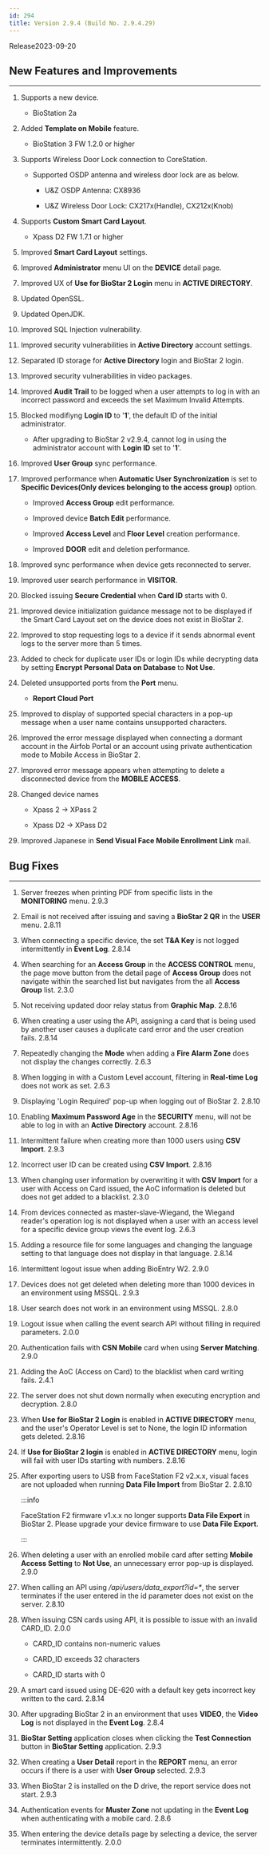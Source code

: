 ```yaml
---
id: 294
title: Version 2.9.4 (Build No. 2.9.4.29)
---
```


Release<Separator/>2023-09-20

## New Features and Improvements

---

1. Supports a new device.

    * BioStation 2a

1. Added **Template on Mobile** feature.

    * BioStation 3 FW 1.2.0 or higher

1. Supports Wireless Door Lock connection to CoreStation.

    * Supported OSDP antenna and wireless door lock are as below.

        * U&Z OSDP Antenna: CX8936

        * U&Z Wireless Door Lock: CX217x(Handle), CX212x(Knob)

1. Supports **Custom Smart Card Layout**.

    * Xpass D2 FW 1.7.1 or higher

1. Improved **Smart Card Layout** settings.

1. Improved **Administrator** menu UI on the **DEVICE** detail page.

1. Improved UX of **Use for BioStar 2 Login** menu in **ACTIVE DIRECTORY**.

1. Updated OpenSSL.

1. Updated OpenJDK.

1. Improved SQL Injection vulnerability.

1. Improved security vulnerabilities in **Active Directory** account settings.

1. Separated ID storage for **Active Directory** login and BioStar 2 login.

1. Improved security vulnerabilities in video packages.

1. Improved **Audit Trail** to be logged when a user attempts to log in with an incorrect password and exceeds the set Maximum Invalid Attempts.

1. Blocked modifiyng **Login ID** to '**1**', the default ID of the initial administrator.

    * After upgrading to BioStar 2 v2.9.4, cannot log in using the administrator account with **Login ID** set to '**1**'.

1. Improved **User Group** sync performance.

1. Improved performance when **Automatic User Synchronization** is set to **Specific Devices(Only devices belonging to the access group)** option.

    * Improved **Access Group** edit performance.

    * Improved device **Batch Edit** performance.

    * Improved **Access Level** and **Floor Level** creation performance.

    * Improved **DOOR** edit and deletion performance.

1. Improved sync performance when device gets reconnected to server.

1. Improved user search performance in **VISITOR**.

1. Blocked issuing **Secure Credential** when **Card ID** starts with 0.

1. Improved device initialization guidance message not to be displayed if the Smart Card Layout set on the device does not exist in BioStar 2.

1. Improved to stop requesting logs to a device if it sends abnormal event logs to the server more than 5 times.

1. Added to check for duplicate user IDs or login IDs while decrypting data by setting **Encrypt Personal Data on Database** to **Not Use**.

1. Deleted unsupported ports from the **Port** menu.

    * **Report Cloud Port**

1. Improved to display of supported special characters in a pop-up message when a user name contains unsupported characters.

1. Improved the error message displayed when connecting a dormant account in the Airfob Portal or an account using private authentication mode to Mobile Access in BioStar 2.

1. Improved error message appears when attempting to delete a disconnected device from the **MOBILE ACCESS**.

1. Changed device names

    * Xpass 2 → XPass 2

    * Xpass D2 → XPass D2

1. Improved Japanese in **Send Visual Face Mobile Enrollment Link** mail.

## Bug Fixes

---

<BugLists>

1. Server freezes when printing PDF from specific lists in the **MONITORING** menu. <Badge>2.9.3</Badge>

1. Email is not received after issuing and saving a **BioStar 2 QR** in the **USER** menu. <Badge>2.8.11</Badge>

1. When connecting a specific device, the set **T&A Key** is not logged intermittently in **Event Log**. <Badge>2.8.14</Badge>

1. When searching for an **Access Group** in the **ACCESS CONTROL** menu, the page move button from the detail page of **Access Group** does not navigate within the searched list but navigates from the all **Access Group** list. <Badge>2.3.0</Badge>

1. Not receiving updated door relay status from **Graphic Map**. <Badge>2.8.16</Badge>

1. When creating a user using the API, assigning a card that is being used by another user causes a duplicate card error and the user creation fails. <Badge>2.8.14</Badge>

1. Repeatedly changing the **Mode** when adding a **Fire Alarm Zone** does not display the changes correctly. <Badge>2.6.3</Badge>

1. When logging in with a Custom Level account, filtering in **Real-time Log** does not work as set. <Badge>2.6.3</Badge>

1. Displaying 'Login Required' pop-up when logging out of BioStar 2. <Badge>2.8.10</Badge>

1. Enabling **Maximum Password Age** in the **SECURITY** menu, will not be able to log in with an **Active Directory** account. <Badge>2.8.16</Badge>

1. Intermittent failure when creating more than 1000 users using **CSV Import**. <Badge>2.9.3</Badge>

1. Incorrect user ID can be created using **CSV Import**. <Badge>2.8.16</Badge>

1. When changing user information by overwriting it with **CSV Import** for a user with Access on Card issued, the AoC information is deleted but does not get added to a blacklist. <Badge>2.3.0</Badge>

1. From devices connected as master-slave-Wiegand, the Wiegand reader's operation log is not displayed when a user with an access level for a specific device group views the event log. <Badge>2.6.3</Badge>

1. Adding a resource file for some languages and changing the language setting to that language does not display in that language. <Badge>2.8.14</Badge>

1. Intermittent logout issue when adding BioEntry W2. <Badge>2.9.0</Badge>

1. Devices does not get deleted when deleting more than 1000 devices in an environment using MSSQL. <Badge>2.9.3</Badge>

1. User search does not work in an environment using MSSQL. <Badge>2.8.0</Badge>

1. Logout issue when calling the event search API without filling in required parameters. <Badge>2.0.0</Badge>

1. Authentication fails with **CSN Mobile** card when using **Server Matching**. <Badge>2.9.0</Badge>

1. Adding the AoC (Access on Card) to the blacklist when card writing fails. <Badge>2.4.1</Badge>

1. The server does not shut down normally when executing encryption and decryption. <Badge>2.8.0</Badge>

1. When **Use for BioStar 2 Login** is enabled in **ACTIVE DIRECTORY** menu, and the user's Operator Level is set to None, the login ID information gets deleted. <Badge>2.8.16</Badge>

1. If **Use for BioStar 2 login** is enabled in **ACTIVE DIRECTORY** menu, login will fail with user IDs starting with numbers. <Badge>2.8.16</Badge>

1. After exporting users to USB from FaceStation F2 v2.x.x, visual faces are not uploaded when running **Data File Import** from BioStar 2. <Badge>2.8.10</Badge>

    :::info

    FaceStation F2 firmware v1.x.x no longer supports **Data File Export** in BioStar 2. Please upgrade your device firmware to use **Data File Export**.

    :::

1. When deleting a user with an enrolled mobile card after setting **Mobile Access Setting** to **Not Use**, an unnecessary error pop-up is displayed. <Badge>2.9.0</Badge>

1. When calling an API using */api/users/data_export?id=\**, the server terminates if the user entered in the id parameter does not exist on the server. <Badge>2.8.10</Badge>

1. When issuing CSN cards using API, it is possible to issue with an invalid CARD_ID. <Badge>2.0.0</Badge>

    * CARD_ID contains non-numeric values

    * CARD_ID exceeds 32 characters

    * CARD_ID starts with 0

1. A smart card issued using DE-620 with a default key gets incorrect key written to the card. <Badge>2.8.14</Badge>

1. After upgrading BioStar 2 in an environment that uses **VIDEO**, the **Video Log** is not displayed in the **Event Log**. <Badge>2.8.4</Badge>

1. **BioStar Setting** application closes when clicking the **Test Connection** button in **BioStar Setting** application. <Badge>2.9.3</Badge>

1. When creating a **User Detail** report in the **REPORT** menu, an error occurs if there is a user with **User Group** selected. <Badge>2.9.3</Badge>

1. When BioStar 2 is installed on the D drive, the report service does not start. <Badge>2.9.3</Badge>

1. Authentication events for **Muster Zone** not updating in the **Event Log** when authenticating with a mobile card. <Badge>2.8.6</Badge>

1. When entering the device details page by selecting a device, the server terminates intermittently. <Badge>2.0.0</Badge>

</BugLists>